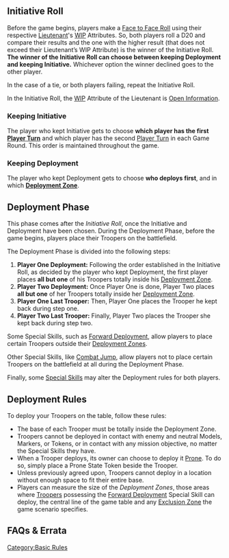 {{Section-basic-rules}}


== Initiative Roll ==
Before the game begins, players make a [[Face to Face Roll]] using their respective [[Lieutenant]]'s [[Unit Profile#WIP|WIP]] Attributes. So, both players roll a D20 and compare their results and the one with the higher result (that does not exceed their Lieutenant’s WIP Attribute) is the winner of the Initiative Roll. '''The winner of the Initiative Roll can choose between keeping Deployment and keeping Initiative.''' Whichever option the winner declined goes to the other player.

In the case of a tie, or both players failing, repeat the Initiative Roll.

In the Initiative Roll, the [[Unit Profile#WIP|WIP]] Attribute of the Lieutenant is [[Open Information]].

=== Keeping Initiative ===
The player who kept Initiative gets to choose '''which player has the first [[Game Sequence|Player Turn]]''' and which player has the second [[Game Sequence|Player Turn]] in each Game Round. This order is maintained throughout the game.

=== Keeping Deployment ===
The player who kept Deployment gets to choose '''who deploys first''', and in which '''[[Deployment Zone]]'''.

== Deployment Phase ==
This phase comes after the ''Initiative Roll'', once the Initiative and Deployment have been chosen. During the Deployment Phase, before the game begins, players place their Troopers on the battlefield. 

The Deployment Phase is divided into the following steps:
# '''Player One Deployment:''' Following the order established in the Initiative Roll, as decided by the player who kept Deployment, the first player places '''all but one''' of his Troopers totally inside his [[Deployment Zone]].
# '''Player Two Deployment:''' Once Player One is done, Player Two places '''all but one''' of her Troopers totally inside her [[Deployment Zone]].
# '''Player One Last Trooper:''' Then, Player One places the Trooper he kept back during step one.
# '''Player Two Last Trooper:''' Finally, Player Two places the Trooper she kept back during step two.


{{greybox-start}}
Some Special Skills, such as [[Forward Deployment]], allow players to place certain Troopers outside their [[Deployment Zones]]. 

Other Special Skills, like [[Combat Jump]], allow players not to place certain Troopers on the battlefield at all during the Deployment Phase.

Finally, some [[Special Skills]] may alter the Deployment rules for both players.
{{greybox-end}}


== Deployment Rules ==
To deploy your Troopers on the table, follow these rules:
* The base of each Trooper must be totally inside the Deployment Zone.
* Troopers cannot be deployed in contact with enemy and neutral Models, Markers, or Tokens, or in contact with any mission objective, no matter the Special Skills they have.
* When a Trooper deploys, its owner can choose to deploy it [[Prone]]. To do so, simply place a Prone State Token beside the Trooper.
* Unless previously agreed upon, Troopers cannot deploy in a location without enough space to fit their entire base.
* Players can measure the size of the ''Deployment Zones'', those areas where [[Troopers]] possessing the [[Forward Deployment]] Special Skill can deploy, the central line of the game table and any [[Exclusion Zone]] the game scenario specifies.


== FAQs & Errata ==

{{faqbox |
type = faq |
title = N4 FAQ |
version = 1.1.1, Dec 2021 |
q = Q: Is the number of Troopers you kept back in the Deployment Phase Open Information? |
a = A: Yes. At the end of a player's main deployment step, they must announce how many Troopers they have kept back. |
related = [[Initiative and Deployment]] }}


{{faqbox |
type = faq |
title = N4 FAQ |
version = 1.3, Nov 2022 |
q = Q: During your main part of the Deployment Phase, can you reposition Troopers, Deployables, etc? |
a = A: Yes, but as soon as you make a Roll, check Coherency, or ZoC, the positions of those Troopers, Deployables etc. are fixed and they cannot be repositioned.

For example, you can reposition a Trooper as many times as you want, but after you create a Fireteam and adjust the placement of the Fireteam members during the Coherency Check, you can no longer reposition any member of that Fireteam. |
related = [[Coherency]], [[Deployment Phase]], [[Minelayer]] }}


{{faqbox |
type = faq |
title = N4 FAQ |
version = 1.3, Nov 2022 |
q = Q: In the Deployment Phase do you have to check ZoC when a Trooper uses Minelayer, or Coherency when deploying Decoys or Holoechoes?  |
a = A: Yes, but your opponent must look away so that you can check the ZoC/Coherency without revealing Private Information. |
related = [[Coherency]], [[Decoy]], [[Deployment Phase]], [[Holoecho State]], [[Minelayer]] }}

{{Section-basic-rules}}







[[Category:Basic Rules]]